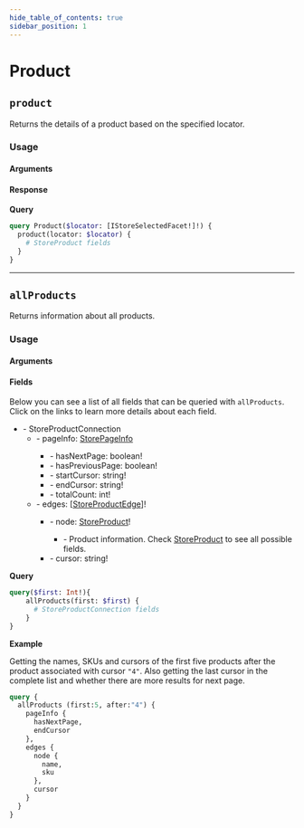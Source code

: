 ```yaml
---
hide_table_of_contents: true
sidebar_position: 1
---
```



# Product

<div className="grid grid-cols-2 gap-20">

<div>

## `product`

Returns the details of a product based on the specified locator.



### Usage

#### Arguments

<PropsComponent
      name="locator"
      type="IStoreSelectedFacet"
      description="An array of selected search facets."
      required="true"
    />

#### Response

<PropsComponent
      name="StoreProduct"
      type="StoreProduct"
      description="Product information."
    />

</div>
<div>


**Query**

```graphql
query Product($locator: [IStoreSelectedFacet!]!) {
  product(locator: $locator) {
    # StoreProduct fields
  }
}
```
</div>
</div>

---

<div className="grid grid-cols-2 gap-20 pt-5">

<div>

## `allProducts`

Returns information about all products.

### Usage

#### Arguments

<PropsComponent
      name="first"
      type="Int"
      description="	Number of items that should return from the complete result list."
      required="true"
    />

<PropsComponent
      name="after"
      type="String"
      description="Product pagination argument, indicating the cursor corresponding with the item after which the results should be fetched."
    />

#### Fields

Below you can see a list of all fields that can be queried with `allProducts`. Click on the links to learn more details about each field.

<ul>
<li>- <a>StoreProductConnection</a>
  <ul>
  <li>- pageInfo: <a href="/reference/api/objects/#StorePageInfo">StorePageInfo</a></li>
    <ul>
    <li>- hasNextPage: boolean!</li>
    <li>- hasPreviousPage: boolean!</li>
    <li>- startCursor: string!</li>
    <li>- endCursor: string!</li>
    <li>- totalCount: int!</li>
    </ul>
  <li>- edges: [<a href="/reference/api/objects/#StoreProductEdge">StoreProductEdge</a>]!</li>
    <ul>
    <li>- node: <a href="/reference/api/objects/#StoreProduct">StoreProduct</a>!</li>
      <ul>
      <li>- Product information. Check <a href="/reference/api/objects/#StoreProduct">StoreProduct</a> to see all possible fields.</li>
      </ul>
    <li>- cursor: string!</li>
    </ul>
  </ul>
</ul>


</div>
<div>


**Query**

```graphql
query($first: Int!){
    allProducts(first: $first) {
      # StoreProductConnection fields
    }
}
```

**Example**

Getting the names, SKUs and cursors of the first five products after the product associated with cursor `"4"`. Also getting the last cursor in the complete list and whether there are more results for next page.

```graphql
query {
  allProducts (first:5, after:"4") {
    pageInfo {
      hasNextPage,
      endCursor
    },
    edges {
      node {
        name,
        sku
      },
      cursor
    }
  }
}
```


</div>
</div>
